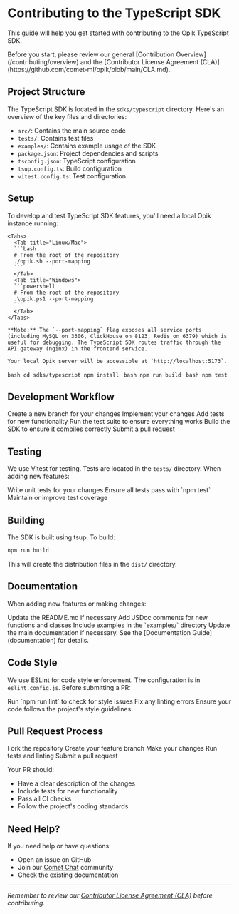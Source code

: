 # Contributing to the TypeScript SDK

This guide will help you get started with contributing to the Opik TypeScript SDK.

<Tip>
  Before you start, please review our general [Contribution Overview](/contributing/overview) and the [Contributor
  License Agreement (CLA)](https://github.com/comet-ml/opik/blob/main/CLA.md).
</Tip>

## Project Structure

The TypeScript SDK is located in the `sdks/typescript` directory. Here's an overview of the key files and directories:

- `src/`: Contains the main source code
- `tests/`: Contains test files
- `examples/`: Contains example usage of the SDK
- `package.json`: Project dependencies and scripts
- `tsconfig.json`: TypeScript configuration
- `tsup.config.ts`: Build configuration
- `vitest.config.ts`: Test configuration

## Setup

<Steps>
  <Step title="Set up Opik Locally">
    To develop and test TypeScript SDK features, you'll need a local Opik instance running:

    <Tabs>
      <Tab title="Linux/Mac">
      ```bash
      # From the root of the repository
      ./opik.sh --port-mapping
      ```
      </Tab>
      <Tab title="Windows">
      ```powershell
      # From the root of the repository
      .\opik.ps1 --port-mapping
      ```
      </Tab>
    </Tabs>

    **Note:** The `--port-mapping` flag exposes all service ports (including MySQL on 3306, ClickHouse on 8123, Redis on 6379) which is useful for debugging. The TypeScript SDK routes traffic through the API gateway (nginx) in the frontend service.

    Your local Opik server will be accessible at `http://localhost:5173`.
  </Step>

  <Step title="Install dependencies">```bash cd sdks/typescript npm install ```</Step>
  <Step title="Build the SDK">```bash npm run build ```</Step>
  <Step title="Run tests">```bash npm test ```</Step>
</Steps>

## Development Workflow

<Steps>
  <Step title="Create a new branch">Create a new branch for your changes</Step>
  <Step title="Make your changes">Implement your changes</Step>
  <Step title="Add tests">Add tests for new functionality</Step>
  <Step title="Run test suite">Run the test suite to ensure everything works</Step>
  <Step title="Build the SDK">Build the SDK to ensure it compiles correctly</Step>
  <Step title="Submit PR">Submit a pull request</Step>
</Steps>

## Testing

We use Vitest for testing. Tests are located in the `tests/` directory. When adding new features:

<Steps>
  <Step title="Write unit tests">Write unit tests for your changes</Step>
  <Step title="Run tests">Ensure all tests pass with `npm test`</Step>
  <Step title="Check coverage">Maintain or improve test coverage</Step>
</Steps>

## Building

The SDK is built using tsup. To build:

```bash
npm run build
```

This will create the distribution files in the `dist/` directory.

## Documentation

When adding new features or making changes:

<Steps>
  <Step title="Update README">Update the README.md if necessary</Step>
  <Step title="Add JSDoc">Add JSDoc comments for new functions and classes</Step>
  <Step title="Add examples">Include examples in the `examples/` directory</Step>
  <Step title="Update docs">
    Update the main documentation if necessary. See the [Documentation Guide](documentation) for details.
  </Step>
</Steps>

## Code Style

We use ESLint for code style enforcement. The configuration is in `eslint.config.js`. Before submitting a PR:

<Steps>
  <Step title="Run linter">Run `npm run lint` to check for style issues</Step>
  <Step title="Fix issues">Fix any linting errors</Step>
  <Step title="Check style">Ensure your code follows the project's style guidelines</Step>
</Steps>

## Pull Request Process

<Steps>
  <Step title="Fork repository">Fork the repository</Step>
  <Step title="Create branch">Create your feature branch</Step>
  <Step title="Make changes">Make your changes</Step>
  <Step title="Run checks">Run tests and linting</Step>
  <Step title="Submit PR">Submit a pull request</Step>
</Steps>

Your PR should:

- Have a clear description of the changes
- Include tests for new functionality
- Pass all CI checks
- Follow the project's coding standards

## Need Help?

If you need help or have questions:

- Open an issue on GitHub
- Join our [Comet Chat](https://chat.comet.com) community
- Check the existing documentation

---

_Remember to review our [Contributor License Agreement (CLA)](https://github.com/comet-ml/opik/blob/main/CLA.md) before contributing._
